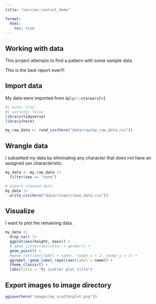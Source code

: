 ```yaml
---
title: "version_control_demo"

format: 
  html:
    toc: true
---
```


## Working with data

This project attempts to find a pattern with some sample data

This is the best report ever!!!

## Import data

My data were imported from `dplyr::starwars`{=}

```r
#| echo: true
#| warning: false
library(tidyverse)
library(here)

my_raw_data <- read_csv(here("data/raw/my_raw_data.csv"))
```

## Wrangle data

I subsetted my data by eliminating any character that does not have an assigned sex characteristic.

```r
my_data <- my_raw_data |> 
  filter(sex == "none")

# export cleaned data
my_data |> 
  write_csv(here("data/clean/clean_data.csv"))
```

## Visualize

I want to plot the remaining data.

```r
my_data |> 
  drop_na() |> 
  ggplot(aes(height, mass)) +
  # geom_jitter(aes(color = gender)) +
  geom_point() +
  #geom_text(aes(label = name), nudge_x = 2, nudge_y = 2) +
  ggrepel::geom_label_repel(aes(label = name)) +
  theme_classic() +
  labs(title = "My scatter plot title")
```

## Export images to image directory

```r
ggsave(here("images/my_scatterplot.png"))
```
